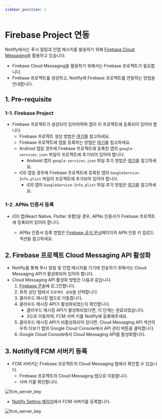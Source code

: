 ```yaml
---
sidebar_position: 1
---
```


# Firebase Project 연동

Notifly에서는 푸시 알림과 인앱 메시지를 발송하기 위해 [Firebase Cloud Messaging](https://firebase.google.com/docs/cloud-messaging)을 활용하고 있습니다.

- Firebase Cloud Messaging을 활용하기 위해서는 Firebase 프로젝트가 필요합니다. 
- Firebase 프로젝트를 생성하고, Notifly에 Firebase 프로젝트를 연동하는 방법을 안내합니다.

## 1. Pre-requisite

### 1-1. Firebase Project

- Firebase 프로젝트가 생성되어 있어야하며 앱이 이 프로젝트에 등록되어 있어야 합니다.
    - Firebase 프로젝트 생성 방법은 [여기](https://firebase.google.com/docs/projects/learn-more?hl=ko)를 참고하세요.
    - Firebase 프로젝트에 앱을 등록하는 방법은 [여기](https://firebase.google.com/docs/projects/learn-more?hl=ko#add-app)를 참고하세요.
    - Android 앱일 경우에 Firebase 프로젝트에 등록된 앱의 `google-services.json` 파일이 프로젝트에 추가되어 있어야 합니다.
        - Android 앱의 `google-services.json` 파일 추가 방법은 [여기](https://firebase.google.com/docs/android/setup?hl=ko#add-config-file)를 참고하세요.
    - iOS 앱일 경우에 Firebase 프로젝트에 등록된 앱의 `GoogleService-Info.plist` 파일이 프로젝트에 추가되어 있어야 합니다.
        - iOS 앱의 `GoogleService-Info.plist` 파일 추가 방법은 [여기](https://firebase.google.com/docs/ios/setup?hl=ko#add-config-file)를 참고하세요.

### 1-2. APNs 인증서 등록

- iOS 앱(React Native, Flutter 포함)일 경우, APNs 인증서가 Firebase 프로젝트에 등록되어 있어야 합니다.

    - APNs 인증서 등록 방법은 [Firebase 공식 문서](https://firebase.google.com/docs/cloud-messaging/ios/client?hl=ko#upload_your_apns_authentication_key)페이지의 APN 인증 키 업로드 섹션을 참고하세요.

## 2. Firebase 프로젝트 Cloud Messaging API 활성화

- Notifly를 통해 푸시 알림 및 인앱 메시지를 기기에 전송하기 위해서는 Cloud Messaging API가 활성화되어 있어야 합니다.
- Cloud Messaging API 활성화 방법은 다음과 같습니다. 
    1. [Firebase 콘솔](https://console.firebase.google.com/)에 로그인합니다.
    2. 좌측 상단 탭에서 `프로젝트 설정`을 선택합니다.
    3. 클라우드 메시징 탭으로 이동합니다.
    4. 클라우드 메시징 API가 활성화되었는지 확인합니다.
        - 클라우드 메시징 API가 활성화되었다면, 이 단계는 완료되었습니다.
        - 3으로 이동하여, FCM 서버 키를 Notifly에 등록해주세요.
    5. 클라우드 메시징 API가 비활성화되어 있다면, Cloud Messaging API 섹션의 우측 더보기 탭의 Google Cloud Console에서 API 관리 버튼을 클릭합니다.
    6. Google Cloud Console에서 Cloud Messaging API를 활성화합니다.

## 3. Notifly에 FCM 서버키 등록

- FCM 서버키는 Firebase 프로젝트의 Cloud Messaging 탭에서 확인할 수 있습니다.
    - Firebase 프로젝트의 Cloud Messaging 탭으로 이동합니다.
    - 서버 키를 확인합니다.

![fcm_server_key](./image/firebase_fcm_server_key.png)

- [Notifly Setting 페이지](https://notifly.tech/ko/console/settings)에서 FCM 서버키를 등록합니다.

![fcm_server_key](./image/notifly_setting_page_fcm_server_key.png)
